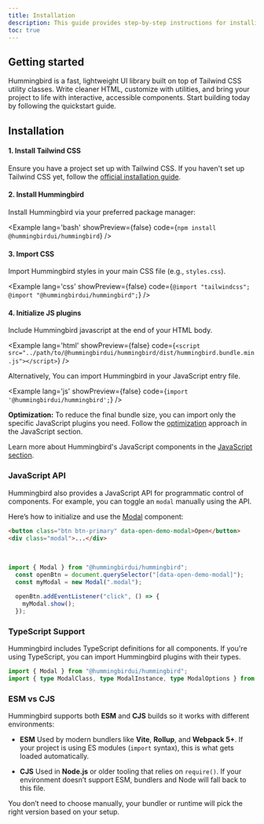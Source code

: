 ```yaml
---
title: Installation
description: This guide provides step-by-step instructions for installing Hummingbird in your project. It covers prerequisites, package installation, and initial setup to help you get started quickly.
toc: true
---
```


## Getting started

Hummingbird is a fast, lightweight UI library built on top of Tailwind CSS utility classes. Write cleaner HTML, customize with utilities, and bring your project to life with interactive, accessible components. Start building today by following the quickstart guide.

## Installation

#### 1. Install Tailwind CSS

Ensure you have a project set up with Tailwind CSS. If you haven't set up Tailwind CSS yet, follow the <a href="https://tailwindcss.com/docs/installation" target="_blank" rel="noopener noreferrer">official installation guide</a>.

#### 2. Install Hummingbird

Install Hummingbird via your preferred package manager:

<Example lang='bash' showPreview={false} code={`npm install @hummingbirdui/hummingbird`} />

#### 3. Import CSS

Import Hummingbird styles in your main CSS file (e.g., `styles.css`).

<Example lang='css' showPreview={false} 
  code={`@import "tailwindcss";
  @import "@hummingbirdui/hummingbird";`} />

#### 4. Initialize JS plugins

Include Hummingbird javascript at the end of your HTML body.

<Example lang='html' showPreview={false} 
  code={`<script src="../path/to/@hummingbirdui/hummingbird/dist/hummingbird.bundle.min.js"></script>`} />

Alternatively, You can import Hummingbird in your JavaScript entry file.

<Example lang='js' showPreview={false} 
  code={`import '@hummingbirdui/hummingbird';`} />

**Optimization:** To reduce the final bundle size, you can import only the specific JavaScript plugins you need. Follow the [optimization](./javascript#optimization) approach in the JavaScript section.

Learn more about Hummingbird's JavaScript components in the [JavaScript section](./javascript).

### JavaScript API

Hummingbird also provides a JavaScript API for programmatic control of components. For example, you can toggle an `modal` manually using the API.

Here’s how to initialize and use the [Modal](/docs/components/modal) component:

```html
<button class="btn btn-primary" data-open-demo-modal>Open</button>
<div class="modal">...</div>
```
<br/>

```js
import { Modal } from "@hummingbirdui/hummingbird";
  const openBtn = document.querySelector("[data-open-demo-modal]");
  const myModal = new Modal(".modal");

  openBtn.addEventListener("click", () => {
    myModal.show();
  });
```

### TypeScript Support

Hummingbird includes TypeScript definitions for all components. If you're using TypeScript, you can import Hummingbird plugins with their types.

```ts
import { Modal } from "@hummingbirdui/hummingbird";
import { type ModalClass, type ModalInstance, type ModalOptions } from "@hummingbirdui/hummingbird";
```

### ESM vs CJS

Hummingbird supports both **ESM** and **CJS** builds so it works with different environments:

* **ESM**
  Used by modern bundlers like **Vite**, **Rollup**, and **Webpack 5+**. If your project is using ES modules (`import` syntax), this is what gets loaded automatically.

* **CJS**
  Used in **Node.js** or older tooling that relies on `require()`. If your environment doesn’t support ESM, bundlers and Node will fall back to this file.

You don’t need to choose manually, your bundler or runtime will pick the right version based on your setup.
